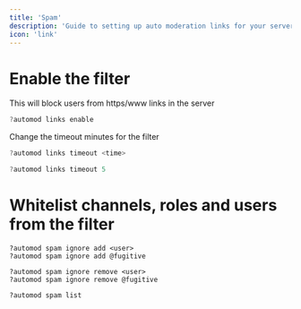 ---
title: 'Spam'
description: 'Guide to setting up auto moderation links for your server.'
icon: 'link'
---

# Enable the filter

This will block users from https/www links in the server

<CodeGroup>

```javascript Example
?automod links enable
```

</CodeGroup>

Change the timeout minutes for the filter

<CodeGroup>

```javascript Syntax
?automod links timeout <time>
```

```javascript Example
?automod links timeout 5
```

</CodeGroup>

# Whitelist channels, roles and users from the filter

```
?automod spam ignore add <user>
?automod spam ignore add @fugitive
```

```
?automod spam ignore remove <user>
?automod spam ignore remove @fugitive
```

```
?automod spam list
```